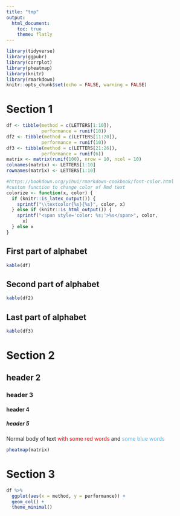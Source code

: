 ```yaml
---
title: "tmp"
output: 
  html_document:
    toc: true
    theme: flatly
---
```


```r
library(tidyverse)
library(ggpubr)
library(corrplot)
library(pheatmap)
library(knitr)
library(rmarkdown)
knitr::opts_chunk$set(echo = FALSE, warning = FALSE)
```

# Section 1 {.tabset}

```r
df <- tibble(method = c(LETTERS[1:10]),
             performance = runif(10))
df2 <- tibble(method = c(LETTERS[11:20]),
             performance = runif(10))
df3 <- tibble(method = c(LETTERS[21:26]),
             performance = runif(6))
matrix <- matrix(runif(100), nrow = 10, ncol = 10)
colnames(matrix) <- LETTERS[1:10]
rownames(matrix) <- LETTERS[1:10]

#https://bookdown.org/yihui/rmarkdown-cookbook/font-color.html
#custom function to change color of Rmd text 
colorize <- function(x, color) {
  if (knitr::is_latex_output()) {
    sprintf("\\textcolor{%s}{%s}", color, x)
  } else if (knitr::is_html_output()) {
    sprintf("<span style='color: %s;'>%s</span>", color, 
      x)
  } else x
}
```

## First part of alphabet

```r
kable(df)
```

## Second part of alphabet

```r
kable(df2)
```

## Last part of alphabet

```r
kable(df3)
```

# Section 2
## header 2 
### header 3
#### header 4 
##### header 5
Normal body of text <span style="color: red;">with some red words</span> and <span style="color: #56B4E9;">some blue words</span>

```r
pheatmap(matrix)
```

# Section 3
```r
df %>% 
  ggplot(aes(x = method, y = performance)) +
  geom_col() +
  theme_minimal()
```
